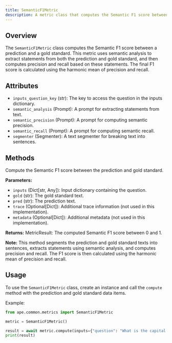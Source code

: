 ```yaml
---
title: SemanticF1Metric
description: A metric class that computes the Semantic F1 score between a prediction and a gold standard.
---
```


## Overview

The `SemanticF1Metric` class computes the Semantic F1 score between a prediction and a gold standard. This metric uses semantic analysis to extract statements from both the prediction and gold standard, and then computes precision and recall based on these statements. The final F1 score is calculated using the harmonic mean of precision and recall.

## Attributes

- `inputs_question_key` (str): The key to access the question in the inputs dictionary.
- `semantic_analysis` (Prompt): A prompt for extracting statements from text.
- `semantic_precision` (Prompt): A prompt for computing semantic precision.
- `semantic_recall` (Prompt): A prompt for computing semantic recall.
- `segmenter` (Segmenter): A text segmenter for breaking text into sentences.

## Methods

<ParamField path="compute" type="method">
  Compute the Semantic F1 score between the prediction and gold standard.

**Parameters:**

- `inputs` (Dict[str, Any]): Input dictionary containing the question.
- `gold` (str): The gold standard text.
- `pred` (str): The prediction text.
- `trace` (Optional[Dict]): Additional trace information (not used in this implementation).
- `metadata` (Optional[Dict]): Additional metadata (not used in this implementation).

**Returns:**
MetricResult: The computed Semantic F1 score between 0 and 1.

**Note:**
This method segments the prediction and gold standard texts into sentences, extracts statements using semantic analysis, and computes precision and recall. The F1 score is then calculated using the harmonic mean of precision and recall.

</ParamField>

## Usage

To use the `SemanticF1Metric` class, create an instance and call the `compute` method with the prediction and gold standard data items.

Example:

```python
from ape.common.metrics import SemanticF1Metric

metric = SemanticF1Metric()

result = await metric.compute(inputs={"question": "What is the capital of France?"}, gold="Paris is the capital of France.", pred="France's capital is Paris.")
print(result)
```